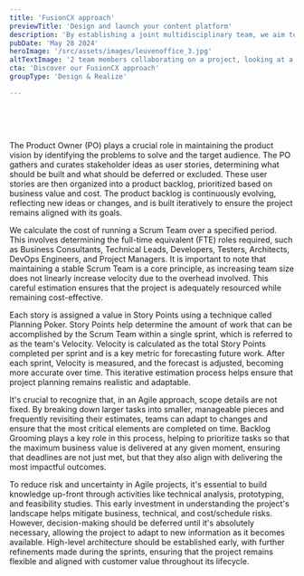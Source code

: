```yaml
---
title: 'FusionCX approach'
previewTitle: 'Design and launch your content platform'
description: 'By establishing a joint multidisciplinary team, we aim to design and build a content platform that aligns with your domain-specific content processes and integrates seamlessly with your customer touchpoints.'
pubDate: 'May 28 2024'
heroImage: '/src/assets/images/leuvenoffice_3.jpg'
altTextImage: '2 team members collaborating on a project, looking at a single laptop screen.'
cta: 'Discover our FusionCX approach'
groupType: 'Design & Realize'

---
```




<HeroHeader 
	headline={frontmatter.title}
    text={frontmatter.description}
    backgroundImage={frontmatter.heroImage} >	
	<Customers headline="Customers we supported with their content platform">
		<Image src={kbc} alt="" class="h-10 w-auto"/>
		<Image src={telenet} alt="" class="h-10 w-auto"/>
		<Image src={mediafin} alt="" class="h-10 w-auto"/>
	</Customers> 
</HeroHeader>

<TeaserWithImage 
	headline="Customer Experience Management is not a pure technical story"
	description="
	<p>The only way to achieve tangible business outcomes, is to use a <strong>holistic</strong> approach that spans from user experience (UX) design and technical implementation all the way to strategic guidance and team enablement.</p>
	<p>Therefore, we implement our FusionCX approach in your project, in which we closely <strong>collaborate</strong> with key stakeholders at your organization (IT, business, author teams and marketing) to define clear business goals, streamline content processes, and cultivate a culture of continuous optimization and experimentation.</p>
	<p>To ensure proper rollout and user adoption, we provide thorough onboarding and training for your teams, sharing best practices to ensure <strong>sustained</strong> success and a deep understanding of the tools and strategies at their disposal.</p>
	">
	<Image src={fusioncx} alt="" width={768} class="rounded-xl" />
</TeaserWithImage>

<TilesContainer 
    headline="Measure, learn, and adapt"
    description="
    <p>Successful CXM projects thrive on early and continuous feedback from business stakeholders and real end users. A traditional phased 'waterfall' approach, with its linear process of gathering requirements, designing, developing, and testing, is ill-suited for these projects. The risks associated with a waterfall process are significant: it can lead to extensive delays, unanticipated costs, and late discovery of critical issues, which may result in costly changes and ultimately deliver value only towards the end of the project.</p>
	<p>Therefore, we use Agile best-practices like DevOps and Test Automation in our FusionCX approach. This allows us to release early and often, facilitating a constant feedback loop. This enables us to gather real-world data, measure outcomes, and adapt our solutions to changing market trends, business requirements, and technological advancements.</p>
	<p>Launching a Minimum Marketable Product (MMP) early in the project lifecycle is central to this approach. It allows us to collect valuable data from actual users, which informs iterative improvements.</p>
    ">
    <SmallTile 
		headline="Focus on actual business value"
		description="Delivering business value instead of merely a list of features">
    </SmallTile>
    <SmallTile 
		headline="Continuous prioritization"
		description="The Product Owner (PO) is tasked with deciding on the business value per user story, deciding on where available budget and time is best spent.">
    </SmallTile>
    <SmallTile 
		headline="Fusion Teams"
		description="A multidisciplary team ensures the right expertise is available to fully research, analyse, design, build and roll out the backlog stories.">
    </SmallTile>
</TilesContainer>

<Faq headline="Questions we usually get">
	<FaqQuestion
		headline="How can we define our initial project scope?"
		headlineTag="h3"> 
		<p>The Product Owner (PO) plays a crucial role in maintaining the product vision by identifying the problems to solve and the target audience. The PO gathers and curates stakeholder ideas as user stories, determining what should be built and what should be deferred or excluded. These user stories are then organized into a product backlog, prioritized based on business value and cost. The product backlog is continuously evolving, reflecting new ideas or changes, and is built iteratively to ensure the project remains aligned with its goals.</p>
	</FaqQuestion>
	<FaqQuestion 
		headline="How can we estimate initial project budget?"
		headlineTag="h3" >
		<p>We calculate the cost of running a Scrum Team over a specified period. This involves determining the full-time equivalent (FTE) roles required, such as Business Consultants, Technical Leads, Developers, Testers, Architects, DevOps Engineers, and Project Managers. It is important to note that maintaining a stable Scrum Team is a core principle, as increasing team size does not linearly increase velocity due to the overhead involved. This careful estimation ensures that the project is adequately resourced while remaining cost-effective.</p>
	</FaqQuestion>
	<FaqQuestion 
		headline="How can we estimate the cost per user story?" >
		<p>Each story is assigned a value in Story Points using a technique called Planning Poker. Story Points help determine the amount of work that can be accomplished by the Scrum Team within a single sprint, which is referred to as the team's Velocity. Velocity is calculated as the total Story Points completed per sprint and is a key metric for forecasting future work. After each sprint, Velocity is measured, and the forecast is adjusted, becoming more accurate over time. This iterative estimation process helps ensure that project planning remains realistic and adaptable.</p>
	</FaqQuestion>
	<FaqQuestion 
		headline="How can we make sure project deadlines are met?">
		<p>It's crucial to recognize that, in an Agile approach, scope details are not fixed. By breaking down larger tasks into smaller, manageable pieces and frequently revisiting their estimates, teams can adapt to changes and ensure that the most critical elements are completed on time. Backlog Grooming plays a key role in this process, helping to prioritize tasks so that the maximum business value is delivered at any given moment, ensuring that deadlines are not just met, but that they also align with delivering the most impactful outcomes.</p>
	</FaqQuestion>
	<FaqQuestion 
		headline="How much time should we spent analysing up-front?">
		<p>To reduce risk and uncertainty in Agile projects, it's essential to build knowledge up-front through activities like technical analysis, prototyping, and feasibility studies. This early investment in understanding the project's landscape helps mitigate business, technical, and cost/schedule risks. However, decision-making should be deferred until it's absolutely necessary, allowing the project to adapt to new information as it becomes available. High-level architecture should be established early, with further refinements made during the sprints, ensuring that the project remains flexible and aligned with customer value throughout its lifecycle.</p>
	</FaqQuestion>
</Faq>
